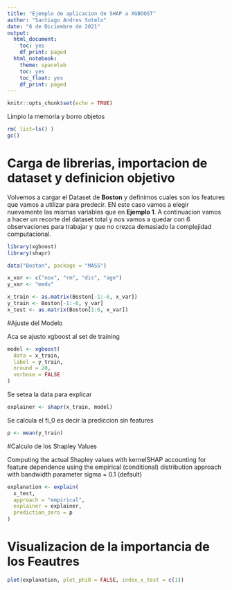 ---
title: "Ejemplo de aplicacion de SHAP a XGBOOST"
author: "Santiago Andres Sotelo"
date: "6 de Diciembre de 2021"
output:
  html_document:
    toc: yes
    df_print: paged
  html_notebook:
    theme: spacelab
    toc: yes
    toc_float: yes
    df_print: paged
---

```{r setup, include=FALSE}
knitr::opts_chunk$set(echo = TRUE)
```

Limpio la memoria y borro objetos


```{r}
rm( list=ls() )  
gc() 
```
# Carga de librerias, importacion de dataset y definicion objetivo

Volvemos a cargar el Dataset de **Boston** y definimos cuales son los features que vamos a utilizar para predecir. EN este caso vamos a elegir nuevamente las mismas variables que en **Ejemplo 1**. A continuacion vamos a hacer un recorte del dataset total y nos vamos a quedar con 6 observaciones para trabajar y que no crezca demasiado la complejidad computacional.

```{r,warning=FALSE}

library(xgboost)
library(shapr)

data("Boston", package = "MASS")

x_var <- c("nox", "rm", "dis", "age")
y_var <- "medv"

x_train <- as.matrix(Boston[-1:-6, x_var])
y_train <- Boston[-1:-6, y_var]
x_test <- as.matrix(Boston[1:6, x_var])

```

#Ajuste del Modelo

Aca se ajusto xgboost al set de training

```{r pressure, echo=FALSE}

model <- xgboost(
  data = x_train,
  label = y_train,
  nround = 20,
  verbose = FALSE
)
```

Se setea la data para explicar

```{r,message = FALSE}

explainer <- shapr(x_train, model)

```


Se calcula el fi_0 es decir la prediccion sin features

```{r}

p <- mean(y_train)

```


#Calculo de los Shapley Values


Computing the actual Shapley values with kernelSHAP accounting for feature dependence using
the empirical (conditional) distribution approach with bandwidth parameter sigma = 0.1 (default)


```{r}

explanation <- explain(
  x_test,
  approach = "empirical",
  explainer = explainer,
  prediction_zero = p
)
```



# Visualizacion de la importancia de los Feautres




```{r}

plot(explanation, plot_phi0 = FALSE, index_x_test = c(1))


```


